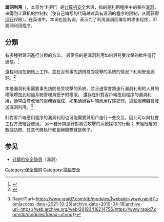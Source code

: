 {{Incomplete|time=2020-07-11T07:33:26+00:00}}
'''漏洞利用'''（{{lang-en|Exploit}}，本意为“利用”）是[[计算机安全|计算机安全]]术语，指的是利用程序中的某些[[漏洞|漏洞]]，来得到计算机的控制权（使自己编写的代码越过具有漏洞的程序的限制，从而获得[[运行|运行]]权限）。在英语中，本词也是名词，表示为了利用漏洞而编写的攻击程序，即漏洞利用程序。

{{or|经常还可以看到名为ExploitMe的程序。这样的程序是故意编写的具有安全漏洞的程序，通常是为了练习写Exploit程序。}}

==分類==
有多種對漏洞進行分類的方法。 最常見的是漏洞利用如何與易受攻擊的軟件進行通信。<ref>{{cite web|title=Exploits Database by Offensive Security|url=https://www.exploit-db.com/|website=www.exploit-db.com|access-date=2021-10-25|archive-date=2016-07-29|archive-url=https://web.archive.org/web/20160729184316/https://www.exploit-db.com/|dead-url=no}}</ref>

遠程利用在網絡上工作，並在沒有事先訪問易受攻擊的系統的情況下利用安全漏洞。<ref>{{cite book|title=CEH v11 Certified Ethical Hacker Study Guide|author=Ric Messier|url=https://python.engineering/ceh-v11-certified-ethical-hacker-study-guide/|year=2021|ISBN=978-1119800286|publisher=Sybex|access-date=2021-10-25|archive-date=2021-10-27|archive-url=https://web.archive.org/web/20211027111016/https://python.engineering/ceh-v11-certified-ethical-hacker-study-guide/|dead-url=no}}</ref>

本地漏洞利用需要事先訪問易受攻擊的系統，並且通常會將運行漏洞利用的人員的權限增加到超過系統管理員授予的權限。 還存在針對客戶端應用程序的漏洞利用，通常由修改後的服務器組成，如果通過客戶端應用程序訪問，這些服務器會發送漏洞利用。<ref>{{cite web|title=Exploit Database {{!}} Rapid7|url=https://www.rapid7.com/db/modules/|website=www.rapid7.com|access-date=2021-10-25|archive-date=2019-04-16|archive-url=https://web.archive.org/web/20190416214756/https://www.rapid7.com/db/modules/|dead-url=no}}</ref>

針對客戶端應用程序的漏洞利用也可能需要與用戶進行一些交互，因此可以與社會工程方法結合使用。 另一種分類是針對易受攻擊的系統採取的行動； 未經授權的數據訪問、任意代碼執行和拒絕服務就是例子。

==参见==
*[[计算机安全隐患|计算机安全隐患]]（漏洞）

{{Hacking}}
{{Computer-security-stub}}

[[Category:保全漏洞|Category:保全漏洞]]
[[Category:電腦安全|Category:電腦安全]]